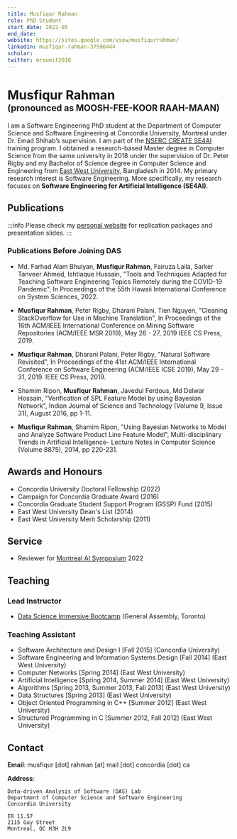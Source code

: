 ```yaml
---
title: Musfiqur Rahman
role: PhD Student
start_date: 2022-05
end_date:
website: https://sites.google.com/view/musfiqurrahman/
linkedin: musfiqur-rahman-37596444
scholar: 
twitter: mrsumit2010
---
```


# Musfiqur Rahman<br><sub><sub>(pronounced as MOOSH-FEE-KOOR RAAH-MAAN)</sub></sub></br>

I am a Software Engineering PhD student at the Department of Computer Science and Software Engineering at Concordia University, Montreal under Dr. Emad Shihab’s supervision. I am part of the [NSERC CREATE SE4AI](https://se4ai.org/) training program. I obtained a research-based Master degree in Computer Science from the same university in 2018 under the supervision of Dr. Peter Rigby and my Bachelor of Science degree in Computer Science and Engineering from [East West University](https://www.ewubd.edu/), Bangladesh in 2014. My primary research interest is Software Engineering. More specifically, my research focuses on <strong>Software Engineering for Artificial Intelligence (SE4AI)</strong>.

## Publications

:::info
Please check my [personal website](https://sites.google.com/view/musfiqurrahman/ResearchAndPublications) for replication packages and presentation slides.
:::


<AuthorPublications firstname="Musfiqur" lastname="Rahman" />

### Publications Before Joining DAS

- Md. Farhad Alam Bhuiyan, **Musfiqur Rahman**, Fairuza Laila, Sarker Tanveer Ahmed, Ishtiaque Hussain, "Tools and Techniques Adapted for Teaching Software Engineering Topics Remotely during the COVID-19 Pandemic", In Proceedings of the 55th Hawaii International Conference on System Sciences, 2022.

- **Musfiqur Rahman**, Peter Rigby, Dharani Palani, Tien Nguyen, "Cleaning StackOverflow for Use in Machine Translation", In Proceedings of the 16th ACM/IEEE International Conference on Mining Software Repositories (ACM/IEEE MSR 2019), May 26 - 27, 2019 IEEE CS Press, 2019.

- **Musfiqur Rahman**,  Dharani Palani, Peter Rigby, "Natural Software Revisited", In Proceedings of the 41st ACM/IEEE International Conference on Software Engineering (ACM/IEEE ICSE 2019), May 29 - 31, 2019. IEEE CS Press, 2019.

- Shamim Ripon, **Musfiqur Rahman**, Javedul Ferdous, Md Delwar Hossain, "Verification of SPL Feature Model by using Bayesian Network", Indian Journal of Science and Technology (Volume 9, Issue 31), August 2016, pp 1-11.

- **Musfiqur Rahman**, Shamim Ripon, "Using Bayesian Networks to Model and Analyze Software Product Line Feature Model", Multi-disciplinary Trends in Artificial Intelligence- Lecture Notes in Computer Science (Volume 8875), 2014, pp 220-231.



## Awards and Honours

- Concordia University Doctoral Fellowship (2022)
- Campaign for Concordia Graduate Award (2016)
- Concordia Graduate Student Support Program (GSSP) Fund (2015)
- East West University Dean's List (2014)
- East West University Merit Scholarship (2011)

## Service

- Reviewer for [Montreal AI Symposium](http://montrealaisymposium.com/) 2022

## Teaching

### Lead Instructor

- [Data Science Immersive Bootcamp](https://generalassemb.ly/instructors/musfiqur-rahman/23532) (General Assembly, Toronto)

### Teaching Assistant

- Software Architecture and Design I [Fall 2015] (Concordia University)
- Software Engineering and Information Systems Design [Fall 2014] (East West University)
- Computer Networks [Spring 2014] (East West University)
- Artificial Intelligence [Spring 2014, Summer 2014] (East West University)
- Algorithms [Spring 2013, Summer 2013, Fall 2013] (East West University)
- Data Structures [Spring 2013] (East West University)
- Object Oriented Programming in C++ [Summer 2012] (East West University)
- Structured Programming in C [Summer 2012, Fall 2012] (East West University)
## Contact

**Email**: musfiqur [dot] rahman [at] mail [dot] concordia [dot] ca

**Address**:

```
Data-driven Analysis of Software (DAS) Lab
Department of Computer Science and Software Engineering
Concordia University

ER 11.57
2115 Guy Street
Montreal, QC H3H 2L9
```
